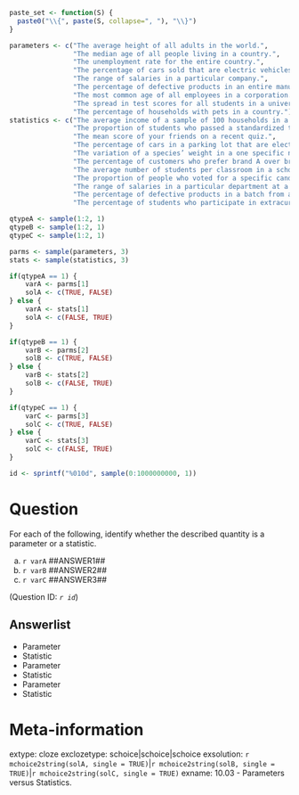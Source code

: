 ```r

paste_set <- function(S) {
  paste0("\\{", paste(S, collapse=", "), "\\}")
}

parameters <- c("The average height of all adults in the world.",
                "The median age of all people living in a country.",
                "The unemployment rate for the entire country.",
                "The percentage of cars sold that are electric vehicles.",
                "The range of salaries in a particular company.",
                "The percentage of defective products in an entire manufacturing plant.",
                "The most common age of all employees in a corporation.",
                "The spread in test scores for all students in a university.",
                "The percentage of households with pets in a country.")
statistics <- c("The average income of a sample of 100 households in a city.",
                "The proportion of students who passed a standardized test in a specific school.",
                "The mean score of your friends on a recent quiz.",
                "The percentage of cars in a parking lot that are electric vehicles.",
                "The variation of a species’ weight in a one specific national park.",
                "The percentage of customers who prefer brand A over brand B in a nationwide survey.",
                "The average number of students per classroom in a school.",
                "The proportion of people who voted for a specific candidate in a county.",
                "The range of salaries in a particular department at a company.",
                "The percentage of defective products in a batch from a manufacturing plant.",
                "The percentage of students who participate in extracurricular activities in a specific school.")

qtypeA <- sample(1:2, 1)
qtypeB <- sample(1:2, 1)
qtypeC <- sample(1:2, 1)

parms <- sample(parameters, 3)
stats <- sample(statistics, 3)

if(qtypeA == 1) {
    varA <- parms[1]
    solA <- c(TRUE, FALSE)
} else {
    varA <- stats[1]
    solA <- c(FALSE, TRUE)
}

if(qtypeB == 1) {
    varB <- parms[2]
    solB <- c(TRUE, FALSE)
} else {
    varB <- stats[2]
    solB <- c(FALSE, TRUE)
}

if(qtypeC == 1) {
    varC <- parms[3]
    solC <- c(TRUE, FALSE)
} else {
    varC <- stats[3]
    solC <- c(FALSE, TRUE)
}

id <- sprintf("%010d", sample(0:1000000000, 1))

```

Question
========
For each of the following, identify whether the described quantity is a parameter or a statistic. 

a. `r varA` ##ANSWER1##
b. `r varB` ##ANSWER2##
c. `r varC` ##ANSWER3##

(Question ID: *`r id`*)

Answerlist
----------
* Parameter
* Statistic
* Parameter
* Statistic
* Parameter
* Statistic

Meta-information
================
extype: cloze
exclozetype: schoice|schoice|schoice
exsolution: `r mchoice2string(solA, single = TRUE)`|`r mchoice2string(solB, single = TRUE)`|`r mchoice2string(solC, single = TRUE)`
exname: 10.03 - Parameters versus Statistics.